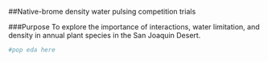 ##Native-brome density water pulsing competition trials 

###Purpose
To explore the importance of interactions, water limitation, and density in annual plant species in the San Joaquin Desert.

```r
#pop eda here


```